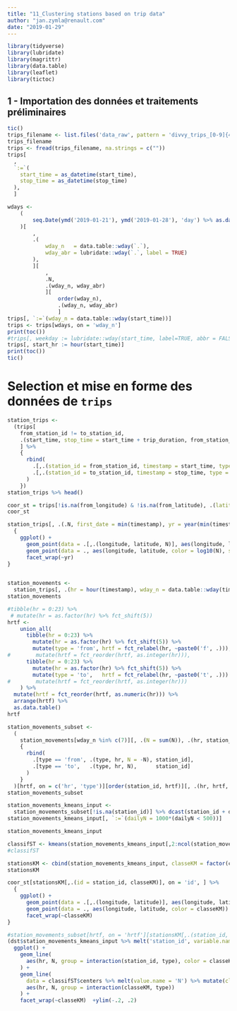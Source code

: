 ```yaml
---
title: "11_Clustering stations based on trip data"
author: "jan.zymla@renault.com"
date: "2019-01-29"
---
```


```r
library(tidyverse)
library(lubridate)
library(magrittr)
library(data.table)
library(leaflet)
library(tictoc)
```


## 1 - Importation des données et traitements préliminaires
```r
tic()
trips_filename <- list.files('data_raw', pattern = 'divvy_trips_[0-9]{4}(_[0-9]{2}){2}_.*\\.csv', full.names = TRUE) %>% max()
trips_filename
trips <- fread(trips_filename, na.strings = c(""))
trips[
  , 
  `:=`(
    start_time = as_datetime(start_time),
    stop_time = as_datetime(stop_time)
  ), 
  ]

wdays <- 
    (
        seq.Date(ymd('2019-01-21'), ymd('2019-01-28'), 'day') %>% as.data.table()
    )[
        , 
        .(
            wday_n   = data.table::wday(`.`),
            wday_abr = lubridate::wday(`.`, label = TRUE)
        ),
        ][
            , 
            .N, 
            .(wday_n, wday_abr)
            ][
                order(wday_n), 
                .(wday_n, wday_abr)
                ]
trips[, `:=`(wday_n = data.table::wday(start_time))]
trips <- trips[wdays, on = 'wday_n']
print(toc())
#trips[, weekday := lubridate::wday(start_time, label=TRUE, abbr = FALSE)]
trips[, start_hr := hour(start_time)]
print(toc())
tic()
```


# Selection et mise en forme des données de `trips`
```r
station_trips <- 
  (trips[
    from_station_id != to_station_id,
    .(start_time, stop_time = start_time + trip_duration, from_station_id, to_station_id)
    ] %>% 
    { 
      rbind(
        .[,.(station_id = from_station_id, timestamp = start_time, type = 'from')],
        .[,.(station_id = to_station_id, timestamp = stop_time, type = 'to')]
      )
    })
station_trips %>% head()
```
```r
coor_st = trips[!is.na(from_longitude) & !is.na(from_latitude), .(latitude = last(from_latitude), longitude = last(from_longitude)), .(id = from_station_id)]
coor_st
```

```r
station_trips[, .(.N, first_date = min(timestamp), yr = year(min(timestamp))), .(id = station_id)][coor_st, on = 'id'] %>% 
  {
    ggplot() +
      geom_point(data = .[,.(longitude, latitude, N)], aes(longitude, latitude, size = log2(N)), colour = 'gray') +
      geom_point(data = ., aes(longitude, latitude, color = log10(N), size = (N))) +
      facet_wrap(~yr)
}
   
```
```r
station_movements <-
  station_trips[, .(hr = hour(timestamp), wday_n = data.table::wday(timestamp - 4 * 3600), station_id, type)][, .N, .(hr, wday_n, station_id, type)]
station_movements
```
```r
#tibble(hr = 0:23) %>% 
 # mutate(hr = as.factor(hr) %>% fct_shift(5)) 
hrtf <-
    union_all(
      tibble(hr = 0:23) %>% 
        mutate(hr = as.factor(hr) %>% fct_shift(5)) %>% 
        mutate(type = 'from', hrtf = fct_relabel(hr, ~paste0('f', .))), #%>% 
#        mutate(hrtf = fct_reorder(hrtf, as.integer(hr))),
      tibble(hr = 0:23) %>% 
        mutate(hr = as.factor(hr) %>% fct_shift(5)) %>%
        mutate(type = 'to',   hrtf = fct_relabel(hr, ~paste0('t', .))) #%>% 
#        mutate(hrtf = fct_reorder(hrtf, as.integer(hr)))
    ) %>%
  mutate(hrtf = fct_reorder(hrtf, as.numeric(hr))) %>% 
  arrange(hrtf) %>% 
  as.data.table()
hrtf
```



```r
station_movements_subset <- 
  (
    station_movements[wday_n %in% c(7)][, .(N = sum(N)), .(hr, station_id, type)] %>%
    { 
      rbind(
        .[type == 'from', .(type, hr, N = -N), station_id],
        .[type == 'to',   .(type, hr, N),      station_id]
      )
    }
  )[hrtf, on = c('hr', 'type')][order(station_id, hrtf)][, .(hr, hrtf, N, dailyN = sum(abs(N))), station_id][, .(N = N/dailyN, dailyN, station_id, hrtf)] 
station_movements_subset
```
```r
station_movements_kmeans_input <-
  station_movements_subset[!is.na(station_id)] %>% dcast(station_id + dailyN ~ hrtf, fill = 0, value.var = 'N')
station_movements_kmeans_input[, `:=`(dailyN = 1000*(dailyN < 500))]

station_movements_kmeans_input
```    
```r
classifST <- kmeans(station_movements_kmeans_input[,2:ncol(station_movements_kmeans_input)], centers = 12) 
#classifST
```
```r
stationsKM <- cbind(station_movements_kmeans_input, classeKM = factor(classifST$cluster))
stationsKM
```


```r
coor_st[stationsKM[,.(id = station_id, classeKM)], on = 'id', ] %>% 
  {
    ggplot() +
      geom_point(data = .[,.(longitude, latitude)], aes(longitude, latitude), colour = 'gray') +
      geom_point(data = ., aes(longitude, latitude, color = classeKM)) +
      facet_wrap(~classeKM)
}
```


```r
#station_movements_subset[hrtf, on = 'hrtf'][stationsKM[,.(station_id, classeKM = classeKM)], on = 'station_id'] %>% 
(dst$station_movements_kmeans_input %>% melt('station_id', variable.name = 'hrtf', value.name = 'N'))[hrtf, on='hrtf'][stationsKM[,.(station_id, classeKM = classeKM)], on = 'station_id'] %>% 
  ggplot() +
    geom_line(
      aes(hr, N, group = interaction(station_id, type), color = classeKM), alpha = .1
    ) +
    geom_line(
      data = classifST$centers %>% melt(value.name = 'N') %>% mutate(classeKM = as.factor(Var1), hrtf = Var2)%>% left_join(hrtf %>% as.tibble(), by = 'hrtf'),
      aes(hr, N, group = interaction(classeKM, type))
    ) +
    facet_wrap(~classeKM)  +ylim(-.2, .2)
```
